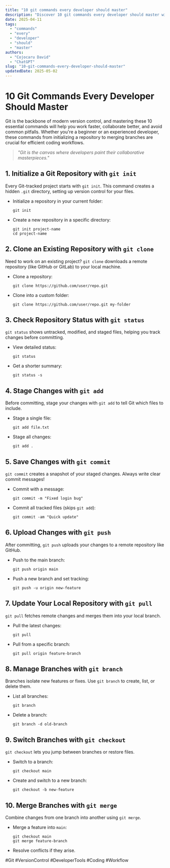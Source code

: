 ```yaml
---
title: "10 git commands every developer should master"
description: "Discover 10 git commands every developer should master with this in-depth guide, providing actionable insights and practical tips to boost your knowledge and results."
date: 2025-04-11
tags:
  - "commands"
  - "every"
  - "developer"
  - "should"
  - "master"
authors:
  - "Cojocaru David"
  - "ChatGPT"
slug: "10-git-commands-every-developer-should-master"
updatedDate: 2025-05-02
---
```


# 10 Git Commands Every Developer Should Master  

Git is the backbone of modern version control, and mastering these 10 essential commands will help you work faster, collaborate better, and avoid common pitfalls. Whether you're a beginner or an experienced developer, these commands from initializing a repository to merging branches are crucial for efficient coding workflows.  

> _"Git is the canvas where developers paint their collaborative masterpieces."_  

## 1. Initialize a Git Repository with `git init`  

Every Git-tracked project starts with `git init`. This command creates a hidden `.git` directory, setting up version control for your files.  

- Initialize a repository in your current folder:  
  ```  
  git init  
  ```  
- Create a new repository in a specific directory:  
  ```  
  git init project-name  
  cd project-name  
  ```  

## 2. Clone an Existing Repository with `git clone`  

Need to work on an existing project? `git clone` downloads a remote repository (like GitHub or GitLab) to your local machine.  

- Clone a repository:  
  ```  
  git clone https://github.com/user/repo.git  
  ```  
- Clone into a custom folder:  
  ```  
  git clone https://github.com/user/repo.git my-folder  
  ```  

## 3. Check Repository Status with `git status`  

`git status` shows untracked, modified, and staged files, helping you track changes before committing.  

- View detailed status:  
  ```  
  git status  
  ```  
- Get a shorter summary:  
  ```  
  git status -s  
  ```  

## 4. Stage Changes with `git add`  

Before committing, stage your changes with `git add` to tell Git which files to include.  

- Stage a single file:  
  ```  
  git add file.txt  
  ```  
- Stage all changes:  
  ```  
  git add .  
  ```  

## 5. Save Changes with `git commit`  

`git commit` creates a snapshot of your staged changes. Always write clear commit messages!  

- Commit with a message:  
  ```  
  git commit -m "Fixed login bug"  
  ```  
- Commit all tracked files (skips `git add`):  
  ```  
  git commit -am "Quick update"  
  ```  

## 6. Upload Changes with `git push`  

After committing, `git push` uploads your changes to a remote repository like GitHub.  

- Push to the main branch:  
  ```  
  git push origin main  
  ```  
- Push a new branch and set tracking:  
  ```  
  git push -u origin new-feature  
  ```  

## 7. Update Your Local Repository with `git pull`  

`git pull` fetches remote changes and merges them into your local branch.  

- Pull the latest changes:  
  ```  
  git pull  
  ```  
- Pull from a specific branch:  
  ```  
  git pull origin feature-branch  
  ```  

## 8. Manage Branches with `git branch`  

Branches isolate new features or fixes. Use `git branch` to create, list, or delete them.  

- List all branches:  
  ```  
  git branch  
  ```  
- Delete a branch:  
  ```  
  git branch -d old-branch  
  ```  

## 9. Switch Branches with `git checkout`  

`git checkout` lets you jump between branches or restore files.  

- Switch to a branch:  
  ```  
  git checkout main  
  ```  
- Create and switch to a new branch:  
  ```  
  git checkout -b new-feature  
  ```  

## 10. Merge Branches with `git merge`  

Combine changes from one branch into another using `git merge`.  

- Merge a feature into `main`:  
  ```  
  git checkout main  
  git merge feature-branch  
  ```  
- Resolve conflicts if they arise.  

#Git #VersionControl #DeveloperTools #Coding #Workflow